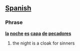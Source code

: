 ==[[Spanish]]==
===Phrase===
'''[[la]] [[noche]] [[es]] [[capa]] [[de]] [[pecadores]]'''
# the night is a cloak for sinners